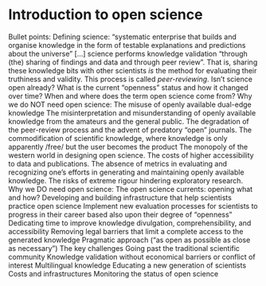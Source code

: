# Introduction to open science

Bullet points:
Defining science: "systematic enterprise that builds and organise knowledge in the form of testable explanations and predictions about the universe" [...] science performs knowledge validation "through (the) sharing of findings and data and through peer review".  That is, sharing these knowledge bits with other scientists _is_ the method for evaluating their truthiness and validity.  This process is called *peer-reviewing*.
Isn’t science open already?  What is the current “openness” status and how it changed over time? When and where does the term open science come from?
Why we do NOT need open science: 
The misuse of openly available dual-edge knowledge
The misinterpretation and misunderstanding of openly available knowledge from the amateurs and the general public.
The degradation of the peer-review process and the advent of predatory "open" journals.
The commodification of scientific knowledge, where knowledge is only apparently /free/ but the user becomes the product
The monopoly of the western world in designing open science.
The costs of higher accessibility to data and publications.
The absence of metrics in evaluating and recognizing one's efforts in generating and maintaining openly available knowledge.
The risks of extreme rigour hindering exploratory research.
Why we DO need open science: 
The open science currents: opening what and how?
Developing and building infrastructure that help scientists practice open science
Implement new evaluation processes for scientists to progress in their career based also upon their degree of “openness”
Dedicating time to improve knowledge divulgation, comprehensibility, and accessibility
Removing legal barriers that limit a complete access to the generated knowledge
Pragmatic approach (“as open as possible as close as necessary”)
The key challenges
Going past the traditional scientific community
Knowledge validation without economical barriers or conflict of interest
Multilingual knowledge
Educating a new generation of scientists
Costs and infrastructures
Monitoring the status of open science






